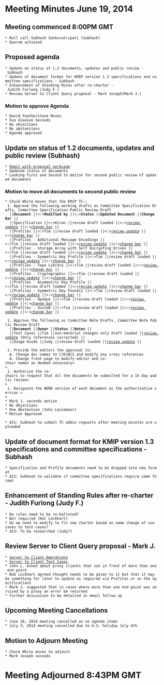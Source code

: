 = Meeting Minutes June 19, 2014 =
== Meeting commenced 8:00PM GMT ==
 * Roll call Subhash Sankuratripati (Subhash)
 * Quorum achieved

== Proposed agenda ==
 * Update on status of 1.2 documents, updates and public review - Subhash
 * Update of document format for KMIP version 1.3 specifications and committee specifications - Subhash
 * Enhancement of Standing Rules after re-charter - Judith Furlong (Judy F.)
 * Review Server to Client Query proposal - Mark Joseph(Mark J.)

=== Motion to approve Agenda ===
 * David Featherstone Moves
 * Sue Gleeson Seconds
 * No objections
 * No abstentions
 * Agenda approved

== Update on status of 1.2 documents, updates and public review (Subhash) ==
 * [[https://www.oasis-open.org/apps/org/workgroup/kmip/email/archives/201406/msg00052.html|Email with proposal verbiage]]
 * Updated status of documents
 * Looking First and Second to motion for second public review of updated documents

=== Motion to move all documents to second public review ===
 * Chuck White moves that the KMIP TC:;
  1. Approve the following working drafts as Committee Specification Drafts, Committee Specification Public Review Draft
   ||'''Document''' ||<:>'''Modified by''' ||<:>'''Status''' ||'''Updated Document''' ||'''Change Bar''' ||
   ||Specification ||<:>Kiran ||review draft loaded ||<:>[[https://www.oasis-open.org/committees/document.php?document_id=53362&wg_abbrev=kmip|review-update]] ||<:>[[https://www.oasis-open.org/committees/document.php?document_id=53928&wg_abbrev=kmip|change bar]] ||
   ||Profiles ||<:>Tim ||review draft loaded ||<:>[[https://www.oasis-open.org/committees/document.php?document_id=53318&wg_abbrev=kmip|review update]] ||<:>[[https://www.oasis-open.org/committees/document.php?document_id=53319&wg_abbrev=kmip|change bar]] ||
   ||Profiles - Additional Message Encodings ||<:>Tim ||review draft loaded ||<:>[[https://www.oasis-open.org/committees/document.php?document_id=53278&wg_abbrev=kmip|review update]] ||<:>[[https://www.oasis-open.org/committees/document.php?document_id=53279&wg_abbrev=kmip|change bar]] ||
   ||Profiles - Storage Array with Self Encrypting Drives ||<:>Tim ||review draft loaded ||<:>[[https://www.oasis-open.org/committees/document.php?document_id=53280&wg_abbrev=kmip|review update]] ||<:>[[https://www.oasis-open.org/committees/document.php?document_id=53281&wg_abbrev=kmip|change bar]] ||
   ||Profiles - Symmetric Key Profile ||<:>Tim ||review draft loaded ||<:>[[https://www.oasis-open.org/committees/document.php?document_id=53317&wg_abbrev=kmip|review update]] ||<:>[[https://www.oasis-open.org/committees/document.php?document_id=53283&wg_abbrev=kmip|change bar]] ||
   ||Profiles - Tape Library ||<:>Tim ||review draft loaded ||<:>[[https://www.oasis-open.org/committees/document.php?document_id=53316&wg_abbrev=kmip|review update]] ||<:>[[https://www.oasis-open.org/committees/document.php?document_id=53285&wg_abbrev=kmip|change bar]] ||
   ||Profiles - Cryptographic ||<:>Tim ||review draft loaded ||<:>[[https://www.oasis-open.org/committees/document.php?document_id=53313&wg_abbrev=kmip|review update]] ||<:>[[https://www.oasis-open.org/committees/document.php?document_id=53315&wg_abbrev=kmip|change bar]] ||
   ||Profiles - Asymmetric Key Profile ||<:>Tim ||review draft loaded ||<:>[[https://www.oasis-open.org/committees/document.php?document_id=53314&wg_abbrev=kmip|review update]] ||<:>[[https://www.oasis-open.org/committees/document.php?document_id=53287&wg_abbrev=kmip|change bar]] ||
   ||Profiles - Symmetric Key Foundry ||<:>Tim ||review draft loaded ||<:>[[https://www.oasis-open.org/committees/document.php?document_id=53311&wg_abbrev=kmip|review update]] ||<:>[[https://www.oasis-open.org/committees/document.php?document_id=53312&wg_abbrev=kmip|change bar]] ||
   ||Profiles - Opaque ||<:>Tim ||review draft loaded ||<:>[[https://www.oasis-open.org/committees/document.php?document_id=53290&wg_abbrev=kmip|review update]] ||<:>[[https://www.oasis-open.org/committees/document.php?document_id=53291&wg_abbrev=kmip|change bar]] ||
   ||Profiles - SuiteB ||<:>Tim ||review draft loaded ||<:>[[https://www.oasis-open.org/committees/document.php?document_id=53288&wg_abbrev=kmip|review update]] ||<:>[[https://www.oasis-open.org/committees/document.php?document_id=53289&wg_abbrev=kmip|change bar]] ||


  1. Approve the following as Committee Note Drafts, Committee Note Public Review Draft
   ||'''Document''' ||'''Owner''' ||'''Status''' ||'''Notes''' ||
   ||Test Cases ||Tim ||non-material changes only draft loaded ||[[https://www.oasis-open.org/committees/document.php?document_id=53320&wg_abbrev=kmip|review update]] (Only references corrected) ||
   ||Usage Guide ||Judy ||review draft loaded ||[[https://www.oasis-open.org/committees/document.php?document_id=53348&wg_abbrev=kmip|review update]] ||


  1. Provide the editors the approval to:
   A. Change doc names to C(D|N)S and modify any cross references
   A. Change front page to modify editor and co-chair names as deemed necessary<<BR>>
  1. Authorize the co-chairs to request that all the documents be submitted for a 15 day public review<<BR>>
  1. Designate the WORD version of each document as the authoritative version <<BR>>
 * Mark J. seconds motion
 * No Objections
 * One Abstention (John Leiseboer)
 * Motion Approved

 * AI1: Subhash to submit TC admin requests after meeting minutes are uploaded

== Update of document format for KMIP version 1.3 specifications and committee specifications - Subhash ==
 * Specification and Profile documents need to be dropped into new format
 * AI2: Subhash to validate if committee specifications require same format

== Enhancement of Standing Rules after re-charter - Judith Furlong (Judy F.) ==
 * Do rules need to be re-balloted?
 * Not required (Hal Lockhart)
 * Do we need to modify to fit new charter based on name change of use cases to test cases?
 * AI3: To be researched (Judy?)

== Review Server to Client Query proposal - Mark J. ==
 * [[https://www.oasis-open.org/apps/org/workgroup/kmip/download.php/53038/kmip-server-to-client-operations.odt|Server to Client Operations]]
 * [[https://www.oasis-open.org/apps/org/workgroup/kmip/download.php/53094/KMIP1.3-server-to-client-tests.odt|Server to Client Test Cases]]
 * John L. Asked about proxy clients that sat in front of more than one end point
 * Bob Lockhart agreed thought needs to be given to it but that it may be something for later to update as required via Profiles or in the specifications
 * Mark J. suggested that in cases where more than one end point was serviced by a proxy an error be returned
 * Further discussion to be detailed in email follow up 

== Upcoming Meeting Cancellations ==
 * June 26, 2014 meeting cancelled as no agenda items
 * July 3, 2014 meeting cancelled due to U.S. holiday July 4th

== Motion to Adjourn Meeting ==
 * Chuck White moves to adjourn
 * Mark Joseph seconds

= Meeting Adjourned 8:43PM GMT =
